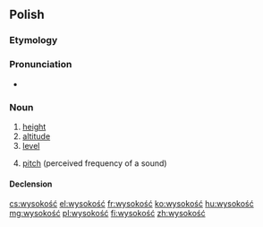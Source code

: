 ==Polish==
{{wikipedia|lang=pl|dab=Wysokość}}

===Etymology===
{{suffix|wysoki|ość|lang=pl}}

===Pronunciation===
* {{audio|Pl-wysokość.ogg|audio|lang=pl}}

===Noun===
{{pl-noun|f}}

# [[height]]
# [[altitude]]
# [[level]]
# {{lb|pl|acoustics}} [[pitch]] (perceived frequency of a sound)

====Declension====
{{pl-decl-noun-f}}

[[cs:wysokość]]
[[el:wysokość]]
[[fr:wysokość]]
[[ko:wysokość]]
[[hu:wysokość]]
[[mg:wysokość]]
[[pl:wysokość]]
[[fi:wysokość]]
[[zh:wysokość]]